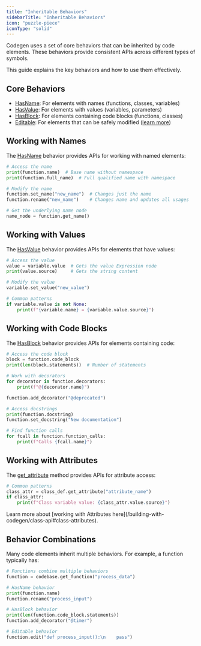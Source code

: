 ```yaml
---
title: "Inheritable Behaviors"
sidebarTitle: "Inheritable Behaviors"
icon: "puzzle-piece"
iconType: "solid"
---
```


Codegen uses a set of core behaviors that can be inherited by code elements. These behaviors provide consistent APIs across different types of symbols.

This guide explains the key behaviors and how to use them effectively.

## Core Behaviors

- [HasName](/api-reference/core/HasName): For elements with names (functions, classes, variables)
- [HasValue](/api-reference/core/HasValue): For elements with values (variables, parameters)
- [HasBlock](/api-reference/core/HasBlock): For elements containing code blocks (functions, classes)
- [Editable](/api-reference/core/Editable): For elements that can be safely modified ([learn more](/building-with-codegen/the-editable-api))

## Working with Names

The [HasName](/api-reference/core/HasName) behavior provides APIs for working with named elements:

```python
# Access the name
print(function.name)  # Base name without namespace
print(function.full_name)  # Full qualified name with namespace

# Modify the name
function.set_name("new_name")  # Changes just the name
function.rename("new_name")    # Changes name and updates all usages

# Get the underlying name node
name_node = function.get_name()
```

## Working with Values

The [HasValue](/api-reference/core/HasValue) behavior provides APIs for elements that have values:

```python
# Access the value
value = variable.value  # Gets the value Expression node
print(value.source)     # Gets the string content

# Modify the value
variable.set_value("new_value")

# Common patterns
if variable.value is not None:
    print(f"{variable.name} = {variable.value.source}")
```

## Working with Code Blocks

The [HasBlock](/api-reference/core/HasBlock) behavior provides APIs for elements containing code:

```python
# Access the code block
block = function.code_block
print(len(block.statements))  # Number of statements

# Work with decorators
for decorator in function.decorators:
    print(f"@{decorator.name}")

function.add_decorator("@deprecated")

# Access docstrings
print(function.docstring)
function.set_docstring("New documentation")

# Find function calls
for fcall in function.function_calls:
    print(f"Calls {fcall.name}")
```

## Working with Attributes

The [get_attribute](/api-reference/core/Class#get-attribute) method provides APIs for attribute access:

```python
# Common patterns
class_attr = class_def.get_attribute("attribute_name")
if class_attr:
    print(f"Class variable value: {class_attr.value.source}")
```

<Info>
  Learn more about [working with Attributes
  here](/building-with-codegen/class-api#class-attributes).
</Info>

## Behavior Combinations

Many code elements inherit multiple behaviors. For example, a function typically has:

```python
# Functions combine multiple behaviors
function = codebase.get_function("process_data")

# HasName behavior
print(function.name)
function.rename("process_input")

# HasBlock behavior
print(len(function.code_block.statements))
function.add_decorator("@timer")

# Editable behavior
function.edit("def process_input():\n    pass")
```
